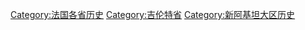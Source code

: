 [[Category:法国各省历史|Category:法国各省历史]]
[[Category:吉伦特省|Category:吉伦特省]]
[[Category:新阿基坦大区历史|Category:新阿基坦大区历史]]